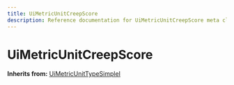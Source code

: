 ```yaml
---
title: UiMetricUnitCreepScore
description: Reference documentation for UiMetricUnitCreepScore meta class
---
```



# UiMetricUnitCreepScore

**Inherits from:** [UiMetricUnitTypeSimpleI](/classes/uimetricunittypesimplei)

<ClassDetails file="/db/classes/UiMetricUnitCreepScore.19075ada5b6e.json" />
